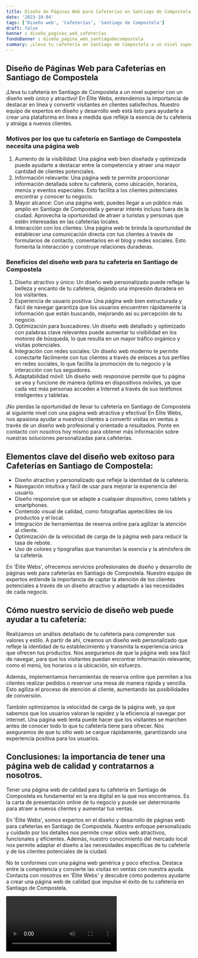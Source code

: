 ```yaml
---
title: Diseño de Páginas Web para Cafeterías en Santiago de Compostela
date: '2023-10-04'
tags: ['Diseño web', 'Cafeterías', 'Santiago de Compostela']
draft: false
banner : diseño_paginas_web_cafeterías
fondoBanner : diseño_pagina_web_santiagodecompostela
summary: ¡Lleva tu cafetería en Santiago de Compostela a un nivel superior con un diseño web único y atractivo! En Élite Webs, entendemos la importancia de destacar en línea y convertir visitantes en clientes satisfechos. Nuestro equipo de expertos en diseño y desarrollo web está listo para ayudarte a crear una plataforma en línea a medida que refleje la esencia de tu cafetería y atraiga a nuevos clientes.
---
```


## Diseño de Páginas Web para Cafeterías en Santiago de Compostela

¡Lleva tu cafetería en Santiago de Compostela a un nivel superior con un diseño web único y atractivo! En Élite Webs, entendemos la importancia de destacar en línea y convertir visitantes en clientes satisfechos. Nuestro equipo de expertos en diseño y desarrollo web está listo para ayudarte a crear una plataforma en línea a medida que refleje la esencia de tu cafetería y atraiga a nuevos clientes.

### Motivos por los que tu cafetería en Santiago de Compostela necesita una página web

1. Aumento de la visibilidad: Una página web bien diseñada y optimizada puede ayudarte a destacar entre la competencia y atraer una mayor cantidad de clientes potenciales.
2. Información relevante: Una página web te permite proporcionar información detallada sobre tu cafetería, como ubicación, horarios, menús y eventos especiales. Esto facilita a los clientes potenciales encontrar y conocer tu negocio.
3. Mayor alcance: Con una página web, puedes llegar a un público más amplio en Santiago de Compostela y generar interés incluso fuera de la ciudad. Aprovecha la oportunidad de atraer a turistas y personas que estén interesadas en las cafeterías locales.
4. Interacción con los clientes: Una página web te brinda la oportunidad de establecer una comunicación directa con tus clientes a través de formularios de contacto, comentarios en el blog y redes sociales. Esto fomenta la interacción y construye relaciones duraderas.

### Beneficios del diseño web para tu cafetería en Santiago de Compostela

1. Diseño atractivo y único: Un diseño web personalizado puede reflejar la belleza y encanto de tu cafetería, dejando una impresión duradera en los visitantes.
2. Experiencia de usuario positiva: Una página web bien estructurada y fácil de navegar garantiza que los usuarios encuentren rápidamente la información que están buscando, mejorando así su percepción de tu negocio.
3. Optimización para buscadores: Un diseño web detallado y optimizado con palabras clave relevantes puede aumentar tu visibilidad en los motores de búsqueda, lo que resulta en un mayor tráfico orgánico y visitas potenciales.
4. Integración con redes sociales: Un diseño web moderno te permite conectarte fácilmente con tus clientes a través de enlaces a tus perfiles en redes sociales, lo que facilita la promoción de tu negocio y la interacción con tus seguidores.
5. Adaptabilidad móvil: Un diseño web responsive permite que tu página se vea y funcione de manera óptima en dispositivos móviles, ya que cada vez más personas acceden a Internet a través de sus teléfonos inteligentes y tabletas.

¡No pierdas la oportunidad de llevar tu cafetería en Santiago de Compostela al siguiente nivel con una página web atractiva y efectiva! En Élite Webs, nos apasiona ayudar a nuestros clientes a convertir visitas en ventas a través de un diseño web profesional y orientado a resultados. Ponte en contacto con nosotros hoy mismo para obtener más información sobre nuestras soluciones personalizadas para cafeterías.

<GifSeo />

<Cta />

## Elementos clave del diseño web exitoso para Cafeterías en Santiago de Compostela:

* Diseño atractivo y personalizado que refleje la identidad de la cafetería.
* Navegación intuitiva y fácil de usar para mejorar la experiencia del usuario.
* Diseño responsive que se adapte a cualquier dispositivo, como tablets y smartphones.
* Contenido visual de calidad, como fotografías apetecibles de los productos y el local.
* Integración de herramientas de reserva online para agilizar la atención al cliente.
* Optimización de la velocidad de carga de la página web para reducir la tasa de rebote.
* Uso de colores y tipografías que transmitan la esencia y la atmósfera de la cafetería.

En 'Élite Webs', ofrecemos servicios profesionales de diseño y desarrollo de páginas web para cafeterías en Santiago de Compostela. Nuestro equipo de expertos entiende la importancia de captar la atención de los clientes potenciales a través de un diseño atractivo y adaptado a las necesidades de cada negocio.

## Cómo nuestro servicio de diseño web puede ayudar a tu cafetería:

Realizamos un análisis detallado de tu cafetería para comprender sus valores y estilo. A partir de ahí, creamos un diseño web personalizado que refleje la identidad de tu establecimiento y transmita la experiencia única que ofrecen tus productos. Nos aseguramos de que la página web sea fácil de navegar, para que los visitantes puedan encontrar información relevante, como el menú, los horarios o la ubicación, sin esfuerzo.

Además, implementamos herramientas de reserva online que permiten a los clientes realizar pedidos o reservar una mesa de manera rápida y sencilla. Esto agiliza el proceso de atención al cliente, aumentando las posibilidades de conversión.

También optimizamos la velocidad de carga de la página web, ya que sabemos que los usuarios valoran la rapidez y la eficiencia al navegar por internet. Una página web lenta puede hacer que los visitantes se marchen antes de conocer todo lo que tu cafetería tiene para ofrecer. Nos aseguramos de que tu sitio web se cargue rápidamente, garantizando una experiencia positiva para los usuarios.

## Conclusiones: la importancia de tener una página web de calidad y contratarnos a nosotros.

Tener una página web de calidad para tu cafetería en Santiago de Compostela es fundamental en la era digital en la que nos encontramos. Es la carta de presentación online de tu negocio y puede ser determinante para atraer a nuevos clientes y aumentar tus ventas.

En 'Élite Webs', somos expertos en el diseño y desarrollo de páginas web para cafeterías en Santiago de Compostela. Nuestro enfoque personalizado y cuidado por los detalles nos permite crear sitios web atractivos, funcionales y eficientes. Además, nuestro conocimiento del mercado local nos permite adaptar el diseño a las necesidades específicas de tu cafetería y de los clientes potenciales de la ciudad.

No te conformes con una página web genérica y poco efectiva. Destaca entre la competencia y convierte las visitas en ventas con nuestra ayuda. Contacta con nosotros en 'Élite Webs' y descubre cómo podemos ayudarte a crear una página web de calidad que impulse el éxito de tu cafetería en Santiago de Compostela.

<Video />

<CtaBot job='Cafeterías' city='Santiago de Compostela'/>

<Gmaps query='Santiago de Compostela+españa+maps' />